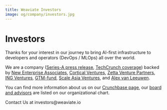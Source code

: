 ```yaml
---
title: Weaviate Investors
image: og/company/investors.jpg
---
```


<MetaSEO img="og/company/investors.jpg" />

<div className="text-center">

# Investors

Thanks for your interest in our journey to bring AI-first infrastructure to developers and operators (DevOps / MLOps) all over the world.

We are a company ([Series-A press release](https://www.prnewswire.com/news-releases/semi-technologies-16m-series-a-round-highlights-a-new-wave-of-ai-first-database-tech-301486766.html), [TechCrunch coverage](https://techcrunch.com/2022/02/22/semi-technologies-search-engine-data/)) backed by [New Enterprise Associates](https://www.nea.com/portfolio?keywords=SeMI+Technologies&event=Portfolio+Bottom+Search#companies), [Cortical Ventures](https://cortical.vc/), [Zetta Venture Partners](https://zettavp.com/portfolio-featured/semi-technologies), [ING Ventures](https://www.ing.com/About-us/Innovation/ING-Ventures.htm), [GTM-fund](https://www.gtmfund.com/), [Scale Asia Ventures](https://www.sav.vc/), and [Alex van Leeuwen](https://www.linkedin.com/in/alexvanleeuwen/).

You can find more information about us on our [Crunchbase page](https://www.crunchbase.com/organization/weaviate), our [board and advisors](https://theorg.com/org/weaviate/org-chart) are listed on our organizational chart.

</div>

<ButtonContainer>
  <LinkButton
    link="mailto:investors@weaviate.io"
  >Contact Us at investors@weaviate.io</LinkButton>
</ButtonContainer>